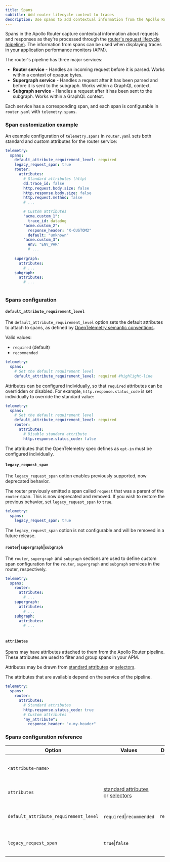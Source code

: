 ```yaml
---
title: Spans
subtitle: Add router lifecycle context to traces
description: Use spans to add contextual information from the Apollo Router to traces displayed by your application performance monitors (APM).
---
```


Spans in the Apollo Router capture contextual information about requests and responses as they're processed through the [router's request lifecycle (pipeline)](../customizations/overview/#the-request-lifecycle). The information from spans can be used when displaying traces in your application performance monitors (APM).

The router's pipeline has three major services:

* **Router service** - Handles an incoming request before it is parsed. Works within a context of opaque bytes.
* **Supergraph service** - Handles a request after it has been parsed and before it is sent to the subgraph. Works within a GraphQL context.
* **Subgraph service** - Handles a request after it has been sent to the subgraph. Works within a  GraphQL context.

Each service has a corresponding span, and each span is configurable in `router.yaml` with `telemetry.spans`.

### Span customization example

An example configuration of `telemetry.spans` in `router.yaml` sets both standard and custom attributes for the router service:

```yaml title="router.yaml"
telemetry:
  spans:
    default_attribute_requirement_level: required
    legacy_request_span: true
    router:
      attributes:
        # Standard attributes (http)
        dd.trace_id: false
        http.request.body.size: false
        http.response.body.size: false
        http.request.method: false
        # ...

        # Custom attributes
        "acme.custom_1":
          trace_id: datadog
        "acme.custom_2":
          response_header: "X-CUSTOM2"
          default: "unknown"
        "acme.custom_3":
          env: "ENV_VAR"
          # ...
        
    supergraph:
      attributes:
        # ...
    subgraph:
      attributes:
        # ...
        
```

### Spans configuration

#### `default_attribute_requirement_level`

The `default_attribute_requirement_level` option sets the default attributes to attach to spans, as defined by [OpenTelemetry semantic conventions](https://opentelemetry.io/docs/specs/otel/common/attribute-requirement-level/).

Valid values:

* `required` (default)
* `recommended`

```yaml title="router.yaml"
telemetry:
  spans:
    # Set the default requirement level
    default_attribute_requirement_level: required #highlight-line
```

Attributes can be configured individually, so that `required` attributes can be overridden or disabled. For example, `http.response.status_code` is set individually to override the standard value:

```yaml title="desc.router.yaml"
telemetry:
  spans:
    # Set the default requirement level
    default_attribute_requirement_level: required
    router:
      attributes:
        # Disable standard attribute
        http.response.status_code: false
```

<Note>

The attributes that the OpenTelemetry spec defines as `opt-in` must be configured individually.

</Note>

#### `legacy_request_span`

The `legacy_request_span` option enables previously supported, now deprecated behavior.

The router previously emitted a span called `request` that was a parent of the `router` span. 
This is now deprecated and removed. If you wish to restore the previous behavior, set `legacy_request_span` to `true`. 

```yaml title="router.yaml"
telemetry:
  spans:
    legacy_request_span: true
```

<Note>

The `legacy_request_span` option is not configurable and will be removed in a future release.

</Note>

#### `router`|`supergraph`|`subgraph`

The `router`, `supergraph` and `subgraph` sections are used to define custom span configuration for the `router`, `supergraph` and `subgraph` services in the router, respectively.

```yaml title="router.yaml"
telemetry:
  spans:
    router:
      attributes:
        # ...     
    supergraph:
      attributes:
        # ...
    subgraph:
      attributes:
        # ...
        
```

#### `attributes`

Spans may have attributes attached to them from the Apollo Router pipeline. These attributes are used to filter and group spans in your APM.

Attributes may be drawn from [standard attributes](./standard-attributes) or [selectors](./selectors). 

The attributes that are available depend on the service of the pipeline.

```yaml title="desc.router.yaml"
telemetry:
  spans:
    router:
      attributes:
        # Standard attributes
        http.response.status_code: true
        # Custom attributes
        "my_attribute":
          response_header: "x-my-header"
```

### Spans configuration reference

| Option                                 | Values                                                                        | Default    | Description                                 |
|----------------------------------------|-------------------------------------------------------------------------------|------------|---------------------------------------------|
| `<attribute-name>`                     |                                                                               |            | The name of the custom attribute.           |
| `attributes`                           | [standard attributes](./standard-attributes) or [selectors](./selectors)  |            | The attributes of the stan.                 |
| `default_attribute_requirement_level`  | `required`\|`recommended`                                                     | `required` | The default attribute requirement level.    |
| `legacy_request_span`                  | `true`\|`false`                                                               |            | Include the `request` span in traces.       |

